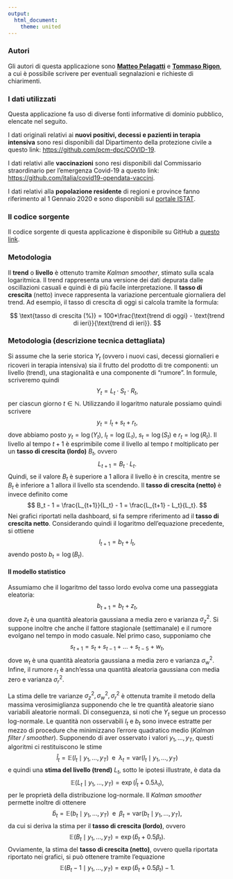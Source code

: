 ```yaml
---
output: 
  html_document: 
    theme: united
---
```


### Autori

Gli autori di questa applicazione sono <a href='https://www.unimib.it/matteo-maria-pelagatti'><b>Matteo Pelagatti</b></a> e <a href='https://tommasorigon.github.io'><b>Tommaso Rigon</b></a>, a cui è possibile scrivere per eventuali segnalazioni e richieste di chiarimenti.

### I dati utilizzati

Questa applicazione fa uso di diverse fonti informative di dominio pubblico, elencate nel seguito. 

I dati originali relativi ai **nuovi positivi, decessi e pazienti in terapia intensiva** sono resi disponibili dal Dipartimento della protezione civile a questo link: [https://github.com/pcm-dpc/COVID-19](https://github.com/pcm-dpc/COVID-19). 

I dati relativi alle **vaccinazioni** sono resi disponibili dal Commissario straordinario per l'emergenza Covid-19 a questo link: <a href='https://github.com/italia/covid19-opendata-vaccini'>https://github.com/italia/covid19-opendata-vaccini</a>. 

I dati relativi alla **popolazione residente** di regioni e province fanno riferimento al 1 Gennaio 2020 e sono disponibili sul [portale ISTAT](http://dati.istat.it/Index.aspx?QueryId=42869).


### Il codice sorgente

Il codice sorgente di questa applicazione è disponibile su GitHub a [questo link](https://github.com/tommasorigon/covid19).

### Metodologia

Il **trend** o **livello** è ottenuto tramite *Kalman smoother*, stimato sulla scala logaritmica. Il trend rappresenta una versione dei dati depurata dalle oscillazioni casuali e quindi è di più facile interpretazione. 
Il **tasso di crescita** (netto) invece rappresenta la variazione percentuale giornaliera del trend. Ad esempio, il tasso di crescita di oggi si calcola tramite la formula: 

$$
\text{tasso di crescita (%)} = 100*\frac{\text{trend di oggi} - \text{trend di ieri}}{\text{trend di ieri}}.
$$

### Metodologia (descrizione tecnica dettagliata)

Si assume che la serie storica $Y_t$ (ovvero i nuovi casi, decessi giornalieri e ricoveri in terapia intensiva) sia il frutto del prodotto di tre componenti: un livello (trend), una stagionalità e una componente di "rumore". In formule, scriveremo quindi
$$
  Y_t = L_t \cdot S_t \cdot R_t,
$$
per ciascun giorno $t \in \mathbb{N}$. Utilizzando il logaritmo naturale possiamo quindi scrivere
$$
  y_t = l_t + s_t + r_t,
$$
dove abbiamo posto $y_t = \log(Y_t)$, $l_t = \log(L_t)$, $s_t = \log(S_t)$ e $r_t = \log(R_t)$. Il livello al tempo $t+1$ è esprimibile come il livello al tempo $t$ moltiplicato per un **tasso di crescita (lordo)** $B_t$, ovvero
$$
  L_{t+1} = B_t \cdot L_{t}.
$$
Quindi, se il valore $B_t$ è superiore a 1 allora il livello è in crescita, mentre se $B_t$ è inferiore a 1 allora il livello sta scendendo. Il **tasso di crescita (netto)** è invece definito come 
$$
  B_t - 1 = \frac{L_{t+1}}{L_t} - 1 = \frac{L_{t+1} - L_t}{L_t}.
$$
Nei grafici riportati nella dashboard, si fa sempre riferimento ad il **tasso di crescita netto**. Considerando quindi il logaritmo dell'equazione precedente, si ottiene
$$
  l_{t+1} = b_t + l_t,
$$
avendo posto $b_t = \log(B_t)$. 
<!-- Si noti che in un intorno di 1, per la linearità del logaritmo si ha che $b_t \approx B_t - 1$. Nei grafici riportati nella dashboard, faremo riferimento al tasso di crescita netto $b_t$.  -->

#### Il modello statistico

Assumiamo che il logaritmo del tasso lordo evolva come una passeggiata eleatoria:
$$
  b_{t+1} = b_t + z_t,
$$
dove $z_t$ è una quantità aleatoria gaussiana a media zero e varianza $\sigma_z^2$. Si suppone inoltre che anche il fattore stagionale (settimanale) e il rumore evolgano nel tempo in modo casuale. Nel primo caso, supponiamo che
$$
  s_{t+1} = s_{t} + s_{t-1} + \ldots + s_{t-5} + w_t,
$$
dove $w_t$ è una quantità aleatoria gaussiana a media zero e varianza $\sigma_w^2$. Infine, il rumore $r_t$ è anch'essa una quantità aleatoria gaussiana con media zero e varianza $\sigma_r^2$.

La stima delle tre varianze $\sigma^2_z, \sigma^2_w, \sigma^2_r$ è ottenuta tramite il metodo della massima verosimiglianza supponendo che le tre quantità aleatorie siano variabili aleatorie normali. Di conseguenza, si noti che $Y_t$ segue un processo log-normale. Le quantità non osservabili $l_t$ e $b_t$ sono invece estratte per mezzo di procedure che minimizzano l'errore quadratico medio (*Kalman filter / smoother*). Supponendo di aver osservato i valori $y_1,\dots,y_T$, questi algoritmi ci restituiscono le stime
$$
  \hat{l}_t = \mathbb{E}\left( l_t \mid y_1,\dots,y_T \right) \;\text{ e }\;
  \lambda_t = \text{var}\left( l_t \mid y_1,\dots,y_T \right)
$$
e quindi una **stima del livello (trend)** $L_t$, sotto le ipotesi illustrate, è data da
$$
  \mathbb{E}\left( L_t \mid y_1,\dots,y_T \right) = \exp(\hat{l}_t + 0.5\lambda_t),
$$
per le proprietà della distribuzione log-normale. Il *Kalman smoother* permette inoltre di ottenere
$$
  \hat{b}_t = \mathbb{E}\left( b_t \mid y_1,\dots,y_T \right) \;\text{ e }\;
  \beta_t = \text{var}\left( b_t \mid y_1,\dots,y_T \right),
$$
da cui si deriva la stima per il **tasso di crescita (lordo)**, ovvero
$$
  \mathbb{E}\left( B_t \mid y_1,\dots,y_T \right) = \exp(\hat{b}_t + 0.5\beta_t).
$$
Ovviamente, la stima del **tasso di crescita (netto)**, ovvero quella riportata riportato nei grafici, si può ottenere tramite l'equazione
$$
\mathbb{E}\left( B_t - 1 \mid y_1,\dots,y_T \right) =  \exp(\hat{b}_t + 0.5\beta_t) - 1.
$$
